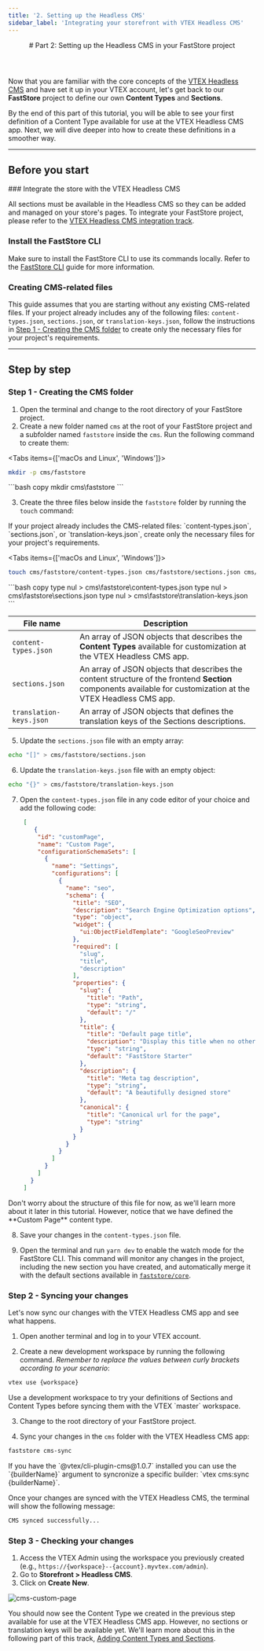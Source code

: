 ```yaml
---
title: '2. Setting up the Headless CMS'
sidebar_label: 'Integrating your storefront with VTEX Headless CMS'
---
```





<header>
# Part 2: Setting up the Headless CMS in your FastStore project
</header>

Now that you are familiar with the core concepts of the [VTEX Headless CMS](/docs/headless-cms-overview) and have set it up in your VTEX account, let's get back to our **FastStore** project to define our own **Content Types** and **Sections**.

By the end of this part of this tutorial, you will be able to see your first definition of a Content Type available for use at the VTEX Headless CMS app. Next, we will dive deeper into how to create these definitions in a smoother way.

---

## Before you start

<Steps>
### Integrate the store with the VTEX Headless CMS

All sections must be available in the Headless CMS so they can be added and managed on your store's pages. To integrate your FastStore project, please refer to the [VTEX Headless CMS integration track](/docs/headless-cms-integration/1-configuring-the-vtex-account).

### Install the FastStore CLI

Make sure to install the FastStore CLI to use its commands locally. Refer to the [FastStore CLI](/docs/getting-started/4-faststore-cli#installing-faststore-cli-globally-using-npm) guide for more information.

### Creating CMS-related files

This guide assumes that you are starting without any existing CMS-related files. 
If your project already includes any of the following files: `content-types.json`, `sections.json`, or `translation-keys.json`, follow the instructions in [Step 1 - Creating the CMS folder](/docs/headless-cms-integration/2-setting-up-the-headless-cms#step-1---creating-the-cms-folder) to create only the necessary files for your project's requirements.

</Steps>

---

## Step by step

### Step 1 - Creating the CMS folder

1. Open the terminal and change to the root directory of your FastStore project.
2. Create a new folder named `cms` at the root of your FastStore project and a subfolder named `faststore` inside the `cms`. Run the following command to create them:

<Tabs items={['macOs and Linux', 'Windows']}>
  <Tab>
  ```bash copy
  mkdir -p cms/faststore
  ```
  </Tab>

  <Tab>
   ```bash copy
  mkdir cms\faststore
  ```
  </Tab>
</Tabs>


3. Create the three files below inside the `faststore` folder by running the `touch` command:

<Callout type="warning" emoji="⚠️">
  If your project already includes the CMS-related files: `content-types.json`, `sections.json`, or `translation-keys.json`, create only the necessary files for your project's requirements.
</Callout>

<Tabs items={['macOs and Linux', 'Windows']}>
  <Tab>
  ```bash copy
  touch cms/faststore/content-types.json cms/faststore/sections.json cms/faststore/translation-keys.json
  ```
  </Tab>

  <Tab>
   ```bash copy
  type nul > cms\faststore\content-types.json
  type nul > cms\faststore\sections.json
  type nul > cms\faststore\translation-keys.json
  ```
  </Tab>
</Tabs>


| File name                | Description                                                                                                                                                    |
| ------------------------ | -------------------------------------------------------------------------------------------------------------------------------------------------------------- |
| `content-types.json`     |  An array of JSON objects that describes the **Content Types** available for customization at the VTEX Headless CMS app.                                       |
| `sections.json`          | An array of JSON objects that describes the content structure of the frontend **Section** components available for customization at the VTEX Headless CMS app. |
|  `translation-keys.json` | An array of JSON objects that defines the translation keys of the Sections descriptions.                                                                       |

5. Update the `sections.json` file with an empty array:

```bash copy
echo "[]" > cms/faststore/sections.json
```

6. Update the `translation-keys.json` file with an empty object:

```bash copy
echo "{}" > cms/faststore/translation-keys.json
```

7. Open the `content-types.json` file in any code editor of your choice and add the following code:

   ```json filename="cms/faststore/content-types.json" copy 
    [
       {
        "id": "customPage",
        "name": "Custom Page",
        "configurationSchemaSets": [
          {
            "name": "Settings",
            "configurations": [
              {
                "name": "seo",
                "schema": {
                  "title": "SEO",
                  "description": "Search Engine Optimization options",
                  "type": "object",
                  "widget": {
                    "ui:ObjectFieldTemplate": "GoogleSeoPreview"
                  },
                  "required": [
                    "slug",
                    "title",
                    "description"
                  ],
                  "properties": {
                    "slug": {
                      "title": "Path",
                      "type": "string",
                      "default": "/"
                    },
                    "title": {
                      "title": "Default page title",
                      "description": "Display this title when no other title is available",
                      "type": "string",
                      "default": "FastStore Starter"
                    },
                    "description": {
                      "title": "Meta tag description",
                      "type": "string",
                      "default": "A beautifully designed store"
                    },
                    "canonical": {
                      "title": "Canonical url for the page",
                      "type": "string"
                    }
                  }
                }
              }
            ]
          }
        ]
      }
    ]

   ```

<Callout type="info" emoji="ℹ️">
  Don't worry about the structure of this file for now, as we'll learn more about it later in this tutorial. 
  However, notice that we have defined the **Custom Page** content type.
</Callout>



8. Save your changes in the `content-types.json` file.

9. Open the terminal and run `yarn dev` to enable the watch mode for the FastStore CLI. 
This command will monitor any changes in the project, including the new section you have created, and automatically merge it with the default sections available in [`faststore/core`](/docs/getting-started/3-project-structure#faststorecore).

### Step 2 - Syncing your changes

Let's now sync our changes with the VTEX Headless CMS app and see what happens.

1. Open another terminal and log in to your VTEX account.

2. Create a new development workspace by running the following command. *Remember to replace the values between curly brackets according to your scenario*:

```bash copy
vtex use {workspace}
```

<Callout type="warning" emoji="⚠️">
  Use a development workspace to try your definitions of Sections and Content Types before syncing them with the VTEX `master` workspace.
</Callout>

3. Change to the root directory of your FastStore project.

4. Sync your changes in the `cms` folder with the VTEX Headless CMS app:

```bash copy
faststore cms-sync
```

<Callout type="warning" emoji="⚠️">
   If you have the `@vtex/cli-plugin-cms@1.0.7` installed you can use the `{builderName}` argument to syncronize a specific builder: `vtex cms:sync {builderName}`.
</Callout>

Once your changes are synced with the VTEX Headless CMS, the terminal will show the following message:

```bash copy
CMS synced successfully...
```

### Step 3 - Checking your changes

1. Access the VTEX Admin using the workspace you previously created (e.g., `https://{workspace}--{account}.myvtex.com/admin`).
2. Go to **Storefront > Headless CMS**.
3. Click on **Create New**.

![cms-custom-page](https://vtexhelp.vtexassets.com/assets/docs/src/headless-custom-page___c952670d0592c3c66202d6702af3fc17.png)

You should now see the Content Type we created in the previous step available for use at the VTEX Headless CMS app. 
However, no sections or translation keys will be available yet. We'll learn more about this in the following part of this track, [Adding Content Types and Sections](/docs/headless-cms-integration/3-adding-content-types-and-sections).